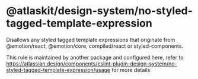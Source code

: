 # @atlaskit/design-system/no-styled-tagged-template-expression

Disallows any styled tagged template expressions that originate from @emotion/react, @emotion/core, compiled/react or styled-components.

This rule is maintained by another package and configured here, refer to https://atlassian.design/components/eslint-plugin-design-system/no-styled-tagged-template-expression/usage for more details
